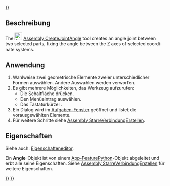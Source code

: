 <languages/>
{{UnfinishedDocu{{#translation:}}}}

{{Docnav
|[[Assembly_CreateJointPerpendicular/de|LotrechtVerbindungErstellen]]
|[[Assembly_CreateJointRackPinion/de|ZahnstangeRitzelVerbindungErstellen]]
|[[Assembly_Workbench/de|Assembly]]
|IconL=Assembly_CreateJointPerpendicular.svg
|IconR=Assembly_CreateJointRackPinion.svg
|IconC=Workbench_Assembly.svg
}}

<div lang="en" dir="ltr" class="mw-content-ltr">
{{GuiCommand
|Name=Assembly CreateJointAngle
|MenuLocation=Assembly → Angle Joint
|Workbenches=[[Assembly_Workbench|Assembly]]
|Shortcut={{KEY|X}}
|Version=1.0
|SeeAlso=
}}
</div>

<span id="Description"></span>
==Beschreibung==

<div lang="en" dir="ltr" class="mw-content-ltr">
The [[Image:Assembly_CreateJointAngle.svg|24px]] [[Assembly_CreateJointAngle|Assembly CreateJointAngle]] tool creates an angle joint between two selected parts, fixing the angle between the Z axes of selected coordinate systems.
</div>

<span id="Usage"></span>
==Anwendung==

# Wahlweise zwei geometrische Elemente zweier unterschiedlicher Formen auswählen. Andere Auswahlen werden verworfen.
# Es gibt mehrere Möglichkeiten, das Werkzeug aufzurufen:
#* Die Schaltfläche {{Button|[[Image:Assembly_CreateJointAngle.svg|16px]] [[Assembly_CreateJointAngle/de|Angle Joint]]}} drücken.
#* Den Menüeintrag {{MenuCommand|Assembly → [[Image:Assembly_CreateJointAngle.svg|16px]] Angle Joint}} auswählen.
#* Das Tastaturkürzel {{KEY|X}}.
# Ein Dialog wird im [[Task_panel/de|Aufgaben-Fenster]] geöffnet und listet die vorausgewählten Elemente.
# Für weitere Schritte siehe [[Assembly_CreateJointFixed/de#Anwendung|Assembly StarreVerbindungErstellen]].

<span id="Properties"></span>
==Eigenschaften==

Siehe auch: [[Property_editor/de|Eigenschafteneditor]].

Ein '''Angle'''-Objekt ist von einem [[App_FeaturePython/de|App-FeaturePython]]-Objekt abgeleitet und erbt alle seine Eigenschaften. Siehe [[Assembly_CreateJointFixed/de#Eigenschaften|Assembly StarreVerbindungErstellen]] für weitere Eigenschaften.


{{Docnav
|[[Assembly_CreateJointPerpendicular/de|LotrechtVerbindungErstellen]]
|[[Assembly_CreateJointRackPinion/de|ZahnstangeRitzelVerbindungErstellen]]
|[[Assembly_Workbench/de|Assembly]]
|IconL=Assembly_CreateJointPerpendicular.svg
|IconR=Assembly_CreateJointRackPinion.svg
|IconC=Workbench_Assembly.svg
}}

{{Assembly_Tools_navi{{#translation:}}}}
{{Userdocnavi{{#translation:}}}}